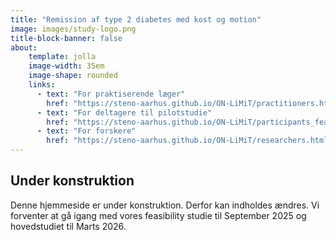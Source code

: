 ```yaml
---
title: "Remission af type 2 diabetes med kost og motion"
image: images/study-logo.png
title-block-banner: false
about:
    template: jolla
    image-width: 35em
    image-shape: rounded
    links:
      - text: "For praktiserende læger"
        href: "https://steno-aarhus.github.io/ON-LiMiT/practitioners.html"
      - text: "For deltagere til pilotstudie"
        href: "https://steno-aarhus.github.io/ON-LiMiT/participants_feasibility.html"
      - text: "For forskere"
        href: "https://steno-aarhus.github.io/ON-LiMiT/researchers.html"
---
```


::: {.callout-warning appearance="simple"}
## Under konstruktion

Denne hjemmeside er under konstruktion. Derfor kan indholdes ændres. Vi
forventer at gå igang med vores feasibility studie til September 2025 og
hovedstudiet til Marts 2026.
:::
